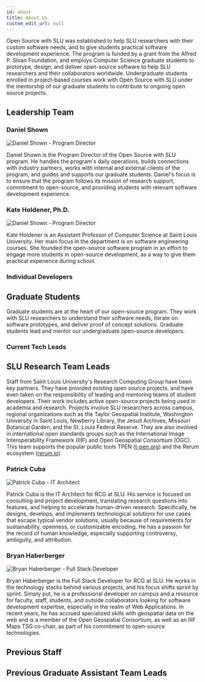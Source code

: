 ```yaml
---
id: about
title: About Us
custom_edit_url: null
---
```



Open Source with SLU was established to help SLU researchers with their custom software needs, and to give students practical software development experience. The program is funded by a grant from the Alfred P. Sloan Foundation, and employs Computer Science graduate students to prototype, design, and deliver open-source software to help SLU researchers and their collaborators worldwide. Undergraduate students enrolled in project-based courses work with Open Source with SLU under the mentorship of our graduate students to contribute to ongoing open source projects.

## Leadership Team

### Daniel Shown
<div className="Lead">
    <img src="/img/daniel.jpg" alt="Daniel Shown - Program Director" className="LeadImage"/>
</div>

Daniel Shown is the Program Director of the Open Source with SLU program. He handles the program's daily operations, builds connections with industry partners, works with internal and external clients of the program, and guides and supports our graduate students. Daniel's focus is to ensure that the program follows its mission of research support, commitment to open-source, and providing students with relevant software development experience.

### Kate Holdener, Ph.D.

<div className="Lead">
    <img src="/img/kate.png" alt="Daniel Shown - Program Director" className="LeadImage"/>
</div>

Kate Holdener is an Assistant Professor of Computer Science at Saint Louis University. Her main focus in the department is on software engineering courses. She founded the open-source software program in an effort to engage more students in open-source development, as a way to give them practical experience during school.

### Individual Developers

<CurrentStaff/>

## Graduate Students

Graduate students are at the heart of our open-sour​ce program. They work with SLU researchers to understand their software needs, iterate on software prototypes, and deliver proof of concept solutions. Graduate students lead and mentor our undergraduate open-source developers.


### Current Tech Leads

<CurrentGradTechLeads/>

## SLU Research Team Leads

Staff from Saint Louis University's Research Computing Group have been key partners. They have provided existing open source projects, and have even taken on the responsibility of leading and mentoring teams of student developers. Their work includes active open-source projects being used in academia and research. Projects involve SLU researchers across campus, regional organizations such as the Taylor Geospatial Institute, Washington University in Saint Louis, Newberry Library, the Jesuit Archives, Missouri Botanical Garden, and the St. Louis Federal Reserve. They are also involved in international open standards groups such as the International Image Interoperability Framework (IIIF) and Open Geospatial Consortium (OGC). This team supports the popular public tools TPEN ([t-pen.org](https://t-pen.org)) and the Rerum ecosystem ([rerum.io](https://rerum.io)).

### Patrick Cuba

<div className="Lead">
    <img src="/img/patrick_avatar1.jpg" alt="Patrick Cuba - IT Architect" className="LeadImage"/>
</div>

Patrick Cuba is the IT Architect for RCG at SLU. His service is focused on consulting and project development, translating research questions into features, and helping to accelerate human-driven research. Specifically, he designs, develops, and implements technological solutions for use cases that escape typical vendor solutions, usually because of requirements for sustainability, openness, or customizable encoding. He has a passion for the record of human knowledge, especially supporting controversy, ambiguity, and attribution.

### Bryan Haberberger

<div className="Lead">
    <img src="/img/bryan_avatar.jpeg" alt="Bryan Haberberger - Full Stack Developer" className="LeadImage"/>
</div>

Bryan Haberberger is the Full Stack Developer for RCG at SLU. He works in the technology stacks behind various projects, and his focus shifts sprint by sprint. Simply put, he is a professional developer on campus and a resource for faculty, staff, students, and outside collaborators looking for software development expertise, especially in the realm of Web Applications. In recent years, he has accrued specialized skills with geospatial data on the web and is a member of the Open Geospatial Consortium, as well as an IIIF Maps TSG co-chair, as part of his commitment to open-source technologies.

## Previous Staff

<PrevStaff/>

## Previous Graduate Assistant Team Leads

<PrevGradTechLeads/>



